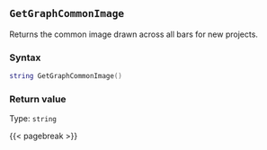 ## `GetGraphCommonImage`

Returns the common image drawn across all bars for new projects.

### Syntax {-}

``` .lua
string GetGraphCommonImage()
```


### Return value {-}

Type: `string`


{{< pagebreak >}}